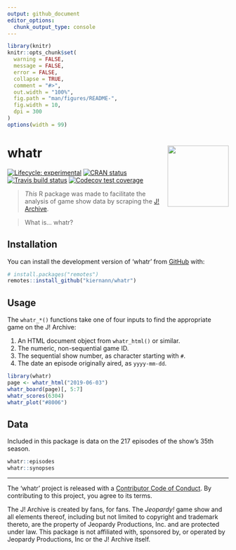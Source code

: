 ```yaml
---
output: github_document
editor_options: 
  chunk_output_type: console
---
```


<!-- README.md is generated from README.Rmd. Please edit that file -->

```r
library(knitr)
knitr::opts_chunk$set(
  warning = FALSE,
  message = FALSE,
  error = FALSE,
  collapse = TRUE,
  comment = "#>",
  out.width = "100%",
  fig.path = "man/figures/README-",
  fig.width = 10,
  dpi = 300
)
options(width = 99)
```

# whatr <img src='man/figures/logo.png' align="right" height="139" />

<!-- badges: start -->
[![Lifecycle: experimental][life_badge]][life_link]
[![CRAN status][cran_badge]][cran_link]
[![Travis build status][trav_badge]][trav_link]
[![Codecov test coverage][cov_badge]][cov_link]
<!-- badges: end -->

> _This_ R package was made to facilitate the analysis of game show data by
scraping the [J! Archive][ja].

> What is... whatr?

## Installation

You can install the development version of 'whatr' from [GitHub][gh] with:

```r
# install.packages("remotes")
remotes::install_github("kiernann/whatr")
```

## Usage

The `whatr_*()` functions take one of four inputs to find the appropriate
game on the J! Archive:

1. An HTML document object from `whatr_html()` or similar.
2. The numeric, non-sequential game ID.
3. The sequential show number, as character starting with `#`.
4. The date an episode originally aired, as `yyyy-mm-dd`.

```r
library(whatr)
page <- whatr_html("2019-06-03")
whatr_board(page)[, 5:7]
whatr_scores(6304)
whatr_plot("#8006")
```

## Data

Included in this package is data on the 217 episodes of the show's 35th season.

```r
whatr::episodes
whatr::synopses
```

*****

The 'whatr' project is released with a [Contributor Code of Conduct][coc]. By
contributing to this project, you agree to its terms.

The J! Archive is created by fans, for fans. The _Jeopardy!_ game show and all
elements thereof, including but not limited to copyright and trademark thereto,
are the property of Jeopardy Productions, Inc. and are protected under law. This
package is not affiliated with, sponsored by, or operated by Jeopardy
Productions, Inc or the J! Archive itself.

<!-- refs: start -->
[life_badge]: https://img.shields.io/badge/lifecycle-maturing-blue.svg
[life_link]: https://www.tidyverse.org/lifecycle/#maturing
[cran_badge]: https://www.r-pkg.org/badges/version/whatr
[cran_link]: https://CRAN.R-project.org/package=whatr
[trav_badge]: https://travis-ci.org/kiernann/whatr.svg?branch=master
[trav_link]: https://travis-ci.org/kiernann/whatr
[cov_badge]: https://img.shields.io/codecov/c/github/kiernann/whatr/master.svg
[cov_link]: https://codecov.io/gh/kiernann/whatr?branch=master'
[ja]: https://j-archive.com/
[gh]: https://github.com/kiernann/whatr
[coc]: https://kiernann.com/whatr/CODE_OF_CONDUCT.html
<!-- refs: end -->
